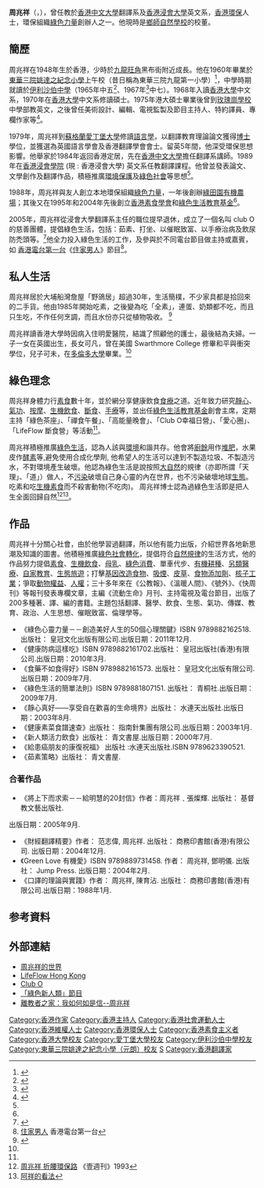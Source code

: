 '''周兆祥'''（{{lang-en|Simon Chau Siu Cheung}}，{{bd|1948年|1月14日|catIdx=Z周}}），曾任教於[[香港中文大學|香港中文大學]]翻譯系及[[香港浸會大學|香港浸會大學]]英文系，[[香港|香港]][[環保|環保]]人士，環保組織[[綠色力量|綠色力量]]創辦人之一。他現時是[[鄉師自然學校|鄉師自然學校]]的校董。

== 簡歷 ==
周兆祥在1948年生於香港，少時於[[九龍|九龍]][[旺角|旺角]]黑布街附近成長。他在1960年畢業於[[東華三院姚達之紀念小學（元朗）|東華三院姚達之紀念小學]]上午校（昔日稱為東華三院九龍第一小學）<ref>{{cite news |title=大專及中小學十六校畢業禮 |url=https://mmis.hkpl.gov.hk/coverpage/-/coverpage/view?_coverpage_WAR_mmisportalportlet_hsf=%E7%95%A2%E6%A5%AD%E7%A6%AE&_coverpage_WAR_mmisportalportlet_actual_q=%28%20verbatim_dc.collection%3A%28%22Old%5C%20HK%5C%20Newspapers%22%29%20%29%20AND+%28%20%28%20allTermsMandatory%3A%28true%29%20OR+all_dc.title%3A%28%E7%95%A2%E6%A5%AD%E7%A6%AE%29%20OR+all_dc.creator%3A%28%E7%95%A2%E6%A5%AD%E7%A6%AE%29%20OR+all_dc.contributor%3A%28%E7%95%A2%E6%A5%AD%E7%A6%AE%29%20OR+all_dc.subject%3A%28%E7%95%A2%E6%A5%AD%E7%A6%AE%29%20OR+fulltext%3A%28%E7%95%A2%E6%A5%AD%E7%A6%AE%29%20OR+all_dc.description%3A%28%E7%95%A2%E6%A5%AD%E7%A6%AE%29%20%29%20%29&_coverpage_WAR_mmisportalportlet_sort_field=dc.publicationdate_bsort&p_r_p_-1078056564_c=QF757YsWv5%2FH7zGe%2FKF%2BFOSK3ugg7FBu&_coverpage_WAR_mmisportalportlet_o=2033&_coverpage_WAR_mmisportalportlet_sort_order=desc&_coverpage_WAR_mmisportalportlet_filter=dc.publicationdate_dt%3A%5B1960-01-01T00%3A00%3A00Z+TO+1969-12-31T15%3A59%3A59Z%5D |page=13 |language= |publisher=華僑日報 | date=1960-07-24 |accessdate=2022-04-29 |quote= }}</ref>，中學時期就讀於[[伊利沙伯中學|伊利沙伯中學]]（1965年中五<ref>{{cite news | title=英文中學會攷放榜 | url=https://mmis.hkpl.gov.hk/coverpage/-/coverpage/view?p_r_p_-1078056564_c=QF757YsWv5%2BakvA8rFW5EqaIYMvRB5NH&_coverpage_WAR_mmisportalportlet_o=444&_coverpage_WAR_mmisportalportlet_actual_q=%28%20verbatim_dc.collection%3A%28%22Old%5C%20HK%5C%20Newspapers%22%29%20%29%20AND+%28%20%28%20allTermsMandatory%3A%28true%29%20OR+all_dc.title%3A%28%E4%B8%AD%E6%96%87%E4%B8%AD%E5%AD%B8%E6%9C%83%E8%80%83%29%20OR+all_dc.creator%3A%28%E4%B8%AD%E6%96%87%E4%B8%AD%E5%AD%B8%E6%9C%83%E8%80%83%29%20OR+all_dc.contributor%3A%28%E4%B8%AD%E6%96%87%E4%B8%AD%E5%AD%B8%E6%9C%83%E8%80%83%29%20OR+all_dc.subject%3A%28%E4%B8%AD%E6%96%87%E4%B8%AD%E5%AD%B8%E6%9C%83%E8%80%83%29%20OR+fulltext%3A%28%E4%B8%AD%E6%96%87%E4%B8%AD%E5%AD%B8%E6%9C%83%E8%80%83%29%20OR+all_dc.description%3A%28%E4%B8%AD%E6%96%87%E4%B8%AD%E5%AD%B8%E6%9C%83%E8%80%83%29%20%29%20%29&_coverpage_WAR_mmisportalportlet_sort_order=asc&_coverpage_WAR_mmisportalportlet_sort_field=dc.publicationdate_bsort&_coverpage_WAR_mmisportalportlet_log=Y&_coverpage_WAR_mmisportalportlet_filter=dc.publicationdate_dt%3A%5B1960-01-01T00%3A00%3A00Z+TO+1969-12-31T15%3A59%3A59Z%5D | page=18 | publisher=華僑日報 | date=1965-08-04 | accessdate=2021-11-16 | quote= | archive-date=2021-11-16 | archive-url=https://web.archive.org/web/20211116084101/https://mmis.hkpl.gov.hk/coverpage/-/coverpage/view?p_r_p_-1078056564_c=QF757YsWv5%2BakvA8rFW5EqaIYMvRB5NH&_coverpage_WAR_mmisportalportlet_o=444&_coverpage_WAR_mmisportalportlet_actual_q=(%20verbatim_dc.collection:(%22Old%5C%20HK%5C%20Newspapers%22)%20)%20AND+(%20(%20allTermsMandatory:(true)%20OR+all_dc.title:(%E4%B8%AD%E6%96%87%E4%B8%AD%E5%AD%B8%E6%9C%83%E8%80%83)%20OR+all_dc.creator:(%E4%B8%AD%E6%96%87%E4%B8%AD%E5%AD%B8%E6%9C%83%E8%80%83)%20OR+all_dc.contributor:(%E4%B8%AD%E6%96%87%E4%B8%AD%E5%AD%B8%E6%9C%83%E8%80%83)%20OR+all_dc.subject:(%E4%B8%AD%E6%96%87%E4%B8%AD%E5%AD%B8%E6%9C%83%E8%80%83)%20OR+fulltext:(%E4%B8%AD%E6%96%87%E4%B8%AD%E5%AD%B8%E6%9C%83%E8%80%83)%20OR+all_dc.description:(%E4%B8%AD%E6%96%87%E4%B8%AD%E5%AD%B8%E6%9C%83%E8%80%83)%20)%20)&_coverpage_WAR_mmisportalportlet_sort_order=asc&_coverpage_WAR_mmisportalportlet_sort_field=dc.publicationdate_bsort&_coverpage_WAR_mmisportalportlet_log=Y&_coverpage_WAR_mmisportalportlet_filter=dc.publicationdate_dt:%5B1960-01-01T00:00:00Z+TO+1969-12-31T15:59:59Z%5D | dead-url=no }}</ref>、1967年<ref>{{cite web |url=https://ubeat.com.cuhk.edu.hk/ubeat_past/050166/story05_1.htm |title=周兆祥簡歷 |website= |language= |work=大學線 |date=2005 |access-date=2022-05-04 |quote=}}</ref>中七）。1968年入讀[[香港大學|香港大學]]中文系，1970年在[[香港大學|香港大學]]中文系修讀碩士。1975年港大碩士畢業後曾到[[玫瑰崗學校|玫瑰崗學校]]中學部教英文，之後曾任美術設計、編輯、電視監製及節目主持人、特約譯員、專欄作家等<ref name="周兆祥的世界">{{cite web|title=知我多一點點|url=http://www.simonchau.hk/Chinese_B5/|work=周兆祥的世界|access-date=2006-12-09|archive-url=https://web.archive.org/web/20061211180348/http://www.simonchau.hk/Chinese_B5/|archive-date=2006-12-11|dead-url=yes}}</ref>。

1979年，周兆祥到[[蘇格蘭|蘇格蘭]][[愛丁堡大學|愛丁堡大學]]修讀[[語言學|語言學]]，以翻譯教育理論論文獲得[[博士|博士]]學位，並獲選為英國語言學會及香港翻譯學會會士。留英5年間，他深受環保思想影響。他舉家於1984年返回香港定居，先在[[香港中文大學|香港中文大學]]擔任翻譯系講師。1989年在[[香港浸會學院|香港浸會學院]] (現 : 香港浸會大學) 英文系任教翻譯課程。他曾並發表論文、文學創作及翻譯作品，積極推廣[[環境保護|環境保護]]及[[綠色社會|綠色社會]]等思想<ref name="周兆祥的世界"/>。

1988年，周兆祥與友人創立本地環保組織[[綠色力量|綠色力量]]，一年後創辦[[綠田園|綠田園有機農場]]；其後又在1995年和2004年先後創立[[香港素食學會|香港素食學會]]和[[綠色生活教育基金|綠色生活教育基金]]<ref name="周兆祥的世界"/>。

2005年，周兆祥從浸會大學翻譯系主任的職位提早退休，成立了一個名叫 club O 的慈善團體，提倡綠色生活，包括：茹素、打坐、以催眠致富、以手療治病及飲尿防禿頭等。<ref name="next061228">{{cite news |url=https://hk.lifestyle.appledaily.com/nextplus/magazine/article/20061228/2_6658832/%E6%80%AA-%E9%9B%9E-%E7%95%B6-%E9%81%93-%E5%91%A8-%E5%85%86-%E7%A5%A5 |title=怪雞當道，周兆祥 |publisher=壹週Plus |date=2006-12-28 |accessdate=2018-02-19 |archive-date=2018-02-20 |archive-url=https://web.archive.org/web/20180220033348/https://hk.lifestyle.appledaily.com/nextplus/magazine/article/20061228/2_6658832/%E6%80%AA-%E9%9B%9E-%E7%95%B6-%E9%81%93-%E5%91%A8-%E5%85%86-%E7%A5%A5 |dead-url=no }}</ref>他全力投入綠色生活的工作，及參與於不同電台節目做主持或嘉賓， 如 [[香港電台第一台|香港電台第一台]]《[[住家男人|住家男人]]》節目<ref>[http://programme.rthk.hk/channel/radio/programme.php?name=/FamilyMen&p=2614&m=archive&page=1&item=50 住家男人] {{Wayback|url=http://programme.rthk.hk/channel/radio/programme.php?name=%2FFamilyMen&p=2614&m=archive&page=1&item=50 |date=20131029193410 }} 香港電台第一台</ref>。

== 私人生活 ==
周兆祥居於大埔船灣詹屋「野鴿居」超過30年，生活簡樸，不少家具都是拾回來的二手貨。他由1985年開始吃素，之後變為吃「全素」，連蛋、奶類都不吃，而且只生吃，不作任何烹調，而且水份亦只從植物吸收。 <ref>{{cite news |url=https://hk.finance.appledaily.com/finance/daily/article/20111112/15793432 |title=環保之家：周兆祥綠色的「豪宅」 |publisher=蘋果日報 |date=2011-11-12 |accessdate=2018-02-19 |archive-date=2018-02-19 |archive-url=https://web.archive.org/web/20180219210748/https://hk.finance.appledaily.com/finance/daily/article/20111112/15793432 |dead-url=no }}</ref>

周兆祥讀香港大學時因病入住明愛醫院，結識了照顧他的護士，最後結為夫婦。一子一女在英國出生，長女可凡，曾在美國 Swarthmore College 修畢和平與衝突學位，兒子可未，在[[多倫多大學|多倫多大學]]畢業。<ref name="next061228" />

== 綠色理念 ==
周兆祥身體力行[[素食|素食]]數十年，並於網分享健康飲食[[食療|食療]]之道。近年致力研究[[靜心|靜心]]、[[氣功|氣功]]、[[按摩|按摩]]、[[生機飲食|生機飲食]]、[[斷食|斷食]]、[[手療|手療]]等，並出任[[綠色生活教育基金|綠色生活教育基金]]創會主席，定期主持「綠色茶座」、「禪食午餐」、「高能量晚會」、「Club O幸福日營」、「愛心圈」、「LifeFlow 斷食營」等活動<ref name="周兆祥的世界"/>。

周兆祥積極推廣[[綠色生活|綠色生活]]，認為人該與[[環境|環境]]和諧共存。他會將[[廚餘|廚餘]]用作[[堆肥|堆肥]]，水果皮作[[酵素|酵素]]等,避免使用合成化學劑, 他希望人的生活可以達到不製造垃圾、不製造污水，不對環境產生破壞。他認為綠色生活是說按照[[大自然|大自然]]的規律（亦即所謂「天理」、「道」）做人，不[[污染|污染]]破壞自己身心靈的內在世界，也不污染破壞地球[[生態|生態]]。吃素和吃[[生機素食|生機素食]]而不殺害動物(不吃肉)。 周兆祥博士認為過綠色生活即是把人生全面回歸自然<ref>[http://www.simonchau.hk/Chinese_B5/inthepress/EProad.htm 周兆祥 折腰環保路] {{Wayback|url=http://www.simonchau.hk/Chinese_B5/inthepress/EProad.htm |date=20060111072716 }}《壹週刊》1993</ref><ref>[http://wiki.greenliving.hk/index.php?title=%E9%98%BF%E7%A5%A5%E7%9A%84%E7%9C%8B%E6%B3%95 阿祥的看法]{{dead link|date=2017年12月 |bot=InternetArchiveBot |fix-attempted=yes }}</ref>。

== 作品 ==
周兆祥十分關心社會，由於他學習過翻譯，所以他有能力出版，介紹世界各地新思潮及知識的圖書。他積極推廣[[綠色社會轉化|綠色社會轉化]]，提倡符合[[自然規律|自然規律]]的生活方式，他的作品努力提倡[[素食|素食]]、[[生機飲食|生機飲食]]、[[母乳|母乳]]、[[綠色消費|綠色消費]]、單車代步、[[有機耕種|有機耕種]]、[[另類醫療|另類醫療]]、[[自家教育|自家教育]]、[[生態旅遊|生態旅遊]]；打擊[[基因改造食物|基因改造食物]]、[[吸煙|吸煙]]、[[皮草|皮草]]、[[食物添加劑|食物添加劑]]、[[核子工業|核子工業]]；爭取[[動物權益|動物權益]]、[[人權|人權]]；三十多年來在《公教報》、《溫暖人間》、《號外》、《快周刊》等報刊發表專欄文章，主編《流動生命》月刊、主持電視及電台節目，出版了200多種著、譯、編的書籍。主題包括翻譯、醫學、飲食、生態、氣功、傳媒、教育、政治、人生思想、催眠致富、倫理學等。

*《綠色心靈力量－－創造美好人生的50個心理關鍵》ISBN 9789882162518.出版社： 皇冠文化出版有限公司.出版日期：2011年12月.
*《健康防病這樣吃》ISBN 9789882161702.出版社： 皇冠出版社(香港)有限公司.出版日期：2010年3月.
*《食藥不如食得好》ISBN 9789882161573. 出版社： 皇冠文化出版有限公司.出版日期：2009年7月.
*《綠色生活的簡單法則》ISBN 9789881807151. 出版社： 青桐社.出版日期：2009年7月.
*《靜心真好——享受自在歡喜的生命境界》出版社： 水連天出版社.出版日期：2003年8月.
*《健康素菜食譜速查》出版社： 指南針集團有限公司.出版日期：2003年1月.
*《新人類活力飲食》出版社： 青文書屋.出版日期：2000年7月.
*《給患癌朋友的康復祝福》 出版社 :水連天出版社.ISBN 9789623390521.
*《茹素策略》出版社： 青文書屋.

===合著作品===
*《將上下而求索－－給明慧的20封信》作者：周兆祥﹑張燦輝. 出版社： 基督教文藝出版社.
出版日期：2005年9月.
*《財經翻譯精要》作者： 范志偉, 周兆祥. 出版社： 商務印書館(香港)有限公司. 出版日期：2004年12月.
*《Green Love 有機愛》ISBN 9789889731458. 作者： 周兆祥, 鄧明儀.  出版社： Jump Press. 出版日期：2004年2月.
*《口譯的理論與實踐》作者： 周兆祥, 陳育沾. 出版社： 商務印書館(香港)有限公司.出版日期：1988年1月.

== 参考資料 ==
{{Reflist}}

== 外部連結 ==
* [https://web.archive.org/web/20060106222257/http://www.simonchau.hk/ 周兆祥的世界]
* [http://lifeflowhk.org/node/187流動生命 LifeFlow Hong Kong]{{dead link|date=2017年12月 |bot=InternetArchiveBot |fix-attempted=yes }}
* [http://www.club-o.org/ Club O]{{Wayback|url=http://www.club-o.org/ |date=20201127120341 }}
* [https://web.archive.org/web/20070109172200/http://www.simonchau.hk/Chinese_B5/radio.htm 「綠色新人類」節目]
* [http://exchristian.hk/home/article/show/126 離教者之家：我如何如是信--周兆祥]{{Wayback|url=http://exchristian.hk/home/article/show/126 |date=20170115195148 }}

{{香港電台唱片騎師}}
{{DEFAULTSORT: Chau, Siu Cheung}}
[[Category:香港作家|Category:香港作家]]
[[Category:香港主持人|Category:香港主持人]]
[[Category:香港社會運動人士|Category:香港社會運動人士]]
[[Category:香港維權人士|Category:香港維權人士]]
[[Category:香港環保人士|Category:香港環保人士]]
[[Category:香港素食主义者|Category:香港素食主义者]]
[[Category:香港大學校友|Category:香港大學校友]]
[[Category:愛丁堡大學校友|Category:愛丁堡大學校友]]
[[Category:伊利沙伯中學校友|Category:伊利沙伯中學校友]]
[[Category:東華三院姚達之紀念小學（元朗）校友|Category:東華三院姚達之紀念小學（元朗）校友]]
[[Category:周姓|S]]
[[Category:香港翻譯家|Category:香港翻譯家]]